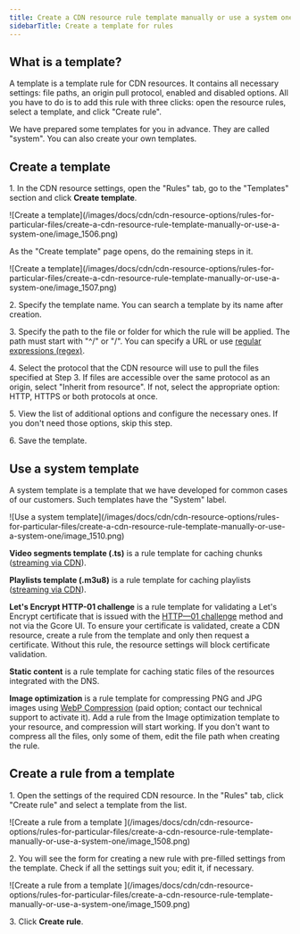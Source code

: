 ---
title: Create a CDN resource rule template manually or use a system one
sidebarTitle: Create a template for rules
---

## What is a template?

A template is a template rule for CDN resources. It contains all necessary settings: file paths, an origin pull protocol, enabled and disabled options. All you have to do is to add this rule with three clicks: open the resource rules, select a template, and click "Create rule".

We have prepared some templates for you in advance. They are called "system". You can also create your own templates.

## Create a template

1\. In the CDN resource settings, open the "Rules" tab, go to the "Templates" section and click **Create template**. 


<Frame>![Create a template](/images/docs/cdn/cdn-resource-options/rules-for-particular-files/create-a-cdn-resource-rule-template-manually-or-use-a-system-one/image_1506.png)</Frame>



As the "Create template" page opens, do the remaining steps in it.


<Frame>![Create a template](/images/docs/cdn/cdn-resource-options/rules-for-particular-files/create-a-cdn-resource-rule-template-manually-or-use-a-system-one/image_1507.png)</Frame>



2\. Specify the template name. You can search a template by its name after creation.

3\. Specify the path to the file or folder for which the rule will be applied. The path must start with "^/" or "/". You can specify a URL or use [regular expressions (regex)](https://en.wikipedia.org/wiki/Regular_expression).

4\. Select the protocol that the CDN resource will use to pull the files specified at Step 3. If files are accessible over the same protocol as an origin, select "Inherit from resource". If not, select the appropriate option: HTTP, HTTPS or both protocols at once.

5\. View the list of additional options and configure the necessary ones. If you don't need those options, skip this step.

6\. Save the template.

## Use a system template

A system template is a template that we have developed for common cases of our customers. Such templates have the "System" label. 


<Frame>![Use a system template](/images/docs/cdn/cdn-resource-options/rules-for-particular-files/create-a-cdn-resource-rule-template-manually-or-use-a-system-one/image_1510.png)</Frame>



**Video segments template (.ts)** is a rule template for caching chunks ([streaming via CDN](/cdn/cdn-resource-options/configure-live-streams-and-video-delivery-via-cdn-only-for-paid-tariffs)).

**Playlists template (.m3u8)** is a rule template for caching playlists ([streaming via CDN](/cdn/cdn-resource-options/configure-live-streams-and-video-delivery-via-cdn-only-for-paid-tariffs)).

**Let's Encrypt HTTP-01 challenge** is a rule template for validating a Let's Encrypt certificate that is issued with the [HTTP—01 challenge](https://letsencrypt.org/docs/challenge-types) method and not via the Gcore UI. To ensure your certificate is validated, create a CDN resource, create a rule from the template and only then request a certificate. Without this rule, the resource settings will block certificate validation.

**Static content** is a rule template for caching static files of the resources integrated with the DNS.

**Image optimization** is a rule template for compressing PNG and JPG images using [WebP Compression](/cdn/cdn-resource-options/image-optimization-paid/image-stack-tools/configure-image-compression-to-webp-and-avif) (paid option; contact our technical support to activate it). Add a rule from the Image optimization template to your resource, and compression will start working. If you don't want to compress all the files, only some of them, edit the file path when creating the rule.

## Create a rule from a template

1\. Open the settings of the required CDN resource. In the "Rules" tab, click "Create rule" and select a template from the list. 


<Frame>![Create a rule from a template ](/images/docs/cdn/cdn-resource-options/rules-for-particular-files/create-a-cdn-resource-rule-template-manually-or-use-a-system-one/image_1508.png)</Frame>



2\. You will see the form for creating a new rule with pre-filled settings from the template. Check if all the settings suit you; edit it, if necessary. 


<Frame>![Create a rule from a template ](/images/docs/cdn/cdn-resource-options/rules-for-particular-files/create-a-cdn-resource-rule-template-manually-or-use-a-system-one/image_1509.png)</Frame>



3\. Click **Create rule**.